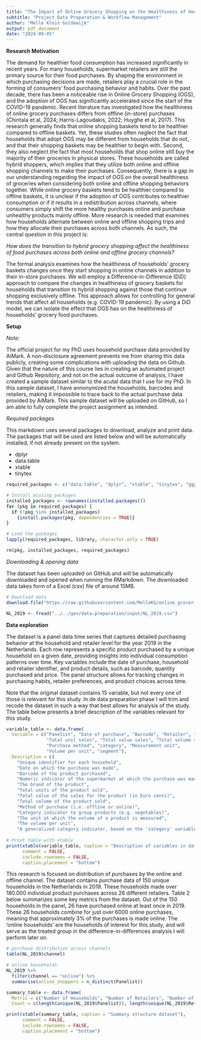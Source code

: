 ```yaml
---
title: "The Impact of Online Grocery Shopping on the Healthiness of Households’ Food Purchases"
subtitle: "Project Data Preparation & Workflow Management"
author: "Melle Klein Goldewijk"
output: pdf_document
date: "2024-09-05"
---
```

 

 

**Research Motivation**
 
The demand for healthier food consumption has increased significantly in recent years. For 
many households, supermarket retailers are still the primary source for their food purchases. 
By shaping the environment in which purchasing decisions are made, retailers play a crucial 
role in the forming of consumers’ food purchasing behavior and habits. Over the past decade,
there has been a noticeable rise in Online Grocery Shopping (OGS), and the adoption of OGS 
has significantly accelerated since the start of the COVID-19 pandemic. Recent literature has 
investigated how the healthiness of online grocery purchases differs from offline (in-store)
purchases (Chintala et al, 2024; Harris-Lagoudakis, 2022; Huyghe et al, 2017). This research
generally finds that online shopping baskets tend to be healthier compared to offline baskets.
Yet, these studies often neglect the fact that households that adopt OGS may be different from 
households that do not, and that their shopping baskets may be healthier to begin with. Second, 
they also neglect the fact that most households that shop online still buy the majority of their 
groceries in physical stores. These households are called hybrid shoppers, which implies that 
they utilize both online and offline shopping channels to make their purchases. Consequently, 
there is a gap in our understanding regarding the impact of OGS on the overall healthiness of 
groceries when considering both online and offline shopping behaviors together. While online 
grocery baskets tend to be healthier compared to offline baskets, it is unclear if the adoption of 
OGS contributes to healthier consumption or if it results in a redistribution across channels, 
where consumers simply shift the more healthy purchases online and purchase unhealthy 
products mainly offline. More research is needed that examines how households alternate 
between online and offline shopping trips and how they allocate their purchases across both 
channels. As such, the central question in this project is:

*How does the transition to hybrid grocery shopping affect the healthiness of food purchases 
across both online and offline grocery channels?*

The formal analysis examines how the healthiness of households’ grocery baskets changes
once they start shopping in online channels in addition to their in-store purchases. We will 
employ a Difference-in-Difference (DiD) approach to compare the changes in healthiness 
of grocery baskets for households that transition to hybrid shopping against those that 
continue shopping exclusively offline. This approach allows for controlling for general trends
that affect all households (e.g. COVID-19 pandemic). By using a DiD model, we can isolate
the effect that OGS has on the healthiness of households’ grocery food purchases.
\newpage

**Setup**

*Note:*

The official project for my PhD uses household purchase data provided by AiMark. A non-disclosure agreement prevents me from sharing this data publicly, creating some complications with uploading the data on Github. Given that the nature of this course lies in creating an automated project and Github Repisitory, and not on the actual outcome of analysis, I have created a sample dataset similar to the acutal data that I use for my PhD. In this sample dataset, I have annonymized the households, barcodes and retailers, making it impossible to trace back to the actual purchase data provided by AiMark. This sample dataset will be uploaded on GitHub, so I am able to fully complete the project assignment as intended.

*Required packages*

This markdown uses several packages to download, analyze and print data. The packages that will be used are listed below and will be automatically installed, if not already present on the system.

* dplyr
* data.table
* xtable
* tinytex

```r
required_packages <- c("data.table", "dplyr", "xtable", "tinytex", "ggplot2")

# Install missing packages
installed_packages <- rownames(installed.packages())
for (pkg in required_packages) {
  if (!pkg %in% installed_packages) 
    {install.packages(pkg, dependencies = TRUE)}
}

# Load the packages
lapply(required_packages, library, character.only = TRUE)

rm(pkg, installed_packages, required_packages)
```

*Downloading & opening data*

The dataset has been uploaded on GitHub and will be automatically downloaded and opened when running the RMarkdown. The downloaded data takes form of a Excel (csv) file of around 15MB. 

```r
# Download data
download.file("https://raw.githubusercontent.com/MelleKG/online_groceries_healthiness/main/sample_dataset_dprep.csv", "../../gen/data-preparation/input/NL_2019.csv")

NL_2019 <- fread("../../gen/data-preparation/input/NL_2019.csv")
```
\newpage



**Data exploration** 

The dataset is a panel data time series that captures detailed purchasing behavior at the household and retailer level for the year 2019 in the Netherlands. Each row represents a specific product purchased by a unique household on a given date, providing insights into individual consumption patterns over time. Key variables include the date of purchase, household and retailer identifier, and product details, such as barcode, quantity purchased and price. The panel structure allows for tracking changes in purchasing habits, retailer preferences, and product choices across time. 

Note that the original dataset contains 15 variable, but not every one of those is relevant for this study. In de data preparation phase I will trim and recode the dataset in such a way that best allows for analysis of the study. The table below presents a brief description of the variables relevant for this study.


```r
variable_table <- data.frame(
  Variable = c("Panelist", "Date of purchase", "Barcode", "Retailer", "Brand", 
               "Total unit sales", "Total value sales", "Total volume sales", 
               "Purchase method", "category", "Measurement unit", 
               "Volume per unit", "segment"),
  Description = c(
    "Unique identifier for each household",
    "Date on which the purchase was made",
    "Barcode of the product purchased",
    "Numeric indicator of the supermarket at which the purchase was made",
    "The brand of the product",
    "Total units of the product sold",
    "Total value of the sales for the product (in Euro cents)",
    "Total volume of the product sold",
    "Method of purchase (i.e. offline or online)",
    "Category indicator to group products (e.g. vegetables)",
    "The unit at which the volume of a product is measured",
    "The volume per unit",
    "A generalized category indicator, based on the 'category' variable"))
    
# Print table with xtable
print(xtable(variable_table, caption = "Description of variables in dataset"), 
      comment = FALSE, 
      include.rownames = FALSE, 
      caption.placement = "bottom")

```


This research is focused on distribution of purchases by the online and offline channel. The dataset contains purchase data of 150 unique households in the Netherlands in 2019. These households made over 180.000 individual product purchases across 26 different retailers. Table 2 below summarizes some key metrics from the dataset. Out of the 150 households in the panel, 26 have purchased online at least once in 2019. These 26 households combine for just over 6000 online purchases, meaning that approximately 3% of the purchases is made online. The 'online households' are the households of interest for this study, and will serve as the treated group in the difference-in-differences analysis I will perform later on.
 
```r
# purchase distribution across channels
table(NL_2019$channel)

# online households
NL_2019 %>% 
  filter(channel == "online") %>%
  summarise(online_shoppers = n_distinct(Panelist))

```

```r
summary_table <- data.frame(
  Metric = c("Number of Households", "Number of Retailers", "Number of Purchases"),
  Count = c(length(unique(NL_2019$Panelist)), length(unique(NL_2019$Retailer)), nrow(NL_2019)))

print(xtable(summary_table, caption = "Summary structure dataset"), 
      comment = FALSE, 
      include.rownames = FALSE, 
      caption.placement = "bottom")
```






